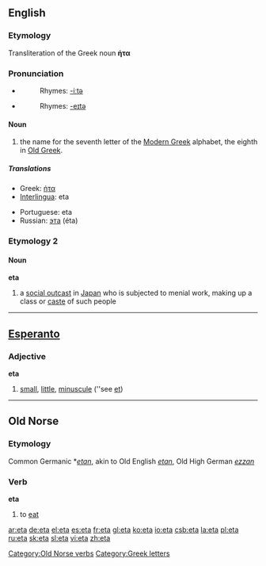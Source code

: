 {{see|ETA}}
{{letter_disp2|zeta|[[image:Greek_uc_eta.png|41px]][[image:Greek_lc_eta.png|28px]] |theta|ήτα|Η|η}}
==English==
===Etymology===
Transliteration of the Greek noun '''ήτα'''

===Pronunciation===
*{{IPA|/ˈiːtə/}} {{italbrac|mainly Commonwealth}}
*:Rhymes: [[Rhymes:English:-iːtə|-iːtə]]
*{{IPA|/ˈeɪtə/}} {{italbrac|mainly US}}
*:Rhymes: [[Rhymes:English:-eɪtə|-eɪtə]]

====Noun====
{{en-noun}}

# the name for the seventh letter of the [[Modern Greek]] alphabet, the eighth in [[Old Greek]].

=====Translations=====
{{top}}
*Greek: [[ήτα]] {{n}}
*[[Interlingua]]: eta
{{mid}}
*Portuguese: eta {{m}}
*Russian: [[эта]] (éta) {{f}}
{{bottom}}

===Etymology 2===
{{etystub}}

====Noun====
'''eta'''

#a [[social outcast]] in [[Japan]] who is subjected to menial work, making up a class or [[caste]] of such people

----

==[[Esperanto]]==
===Adjective===
'''eta'''

#[[small]], [[little]], [[minuscule]] (''see [[et#Esperanto|et]])

----

==Old Norse==
===Etymology===
Common Germanic *''[[etan]]'', akin to Old English ''[[etan]]'', Old High German ''[[ezzan]]''
===Verb===
'''eta'''

# to [[eat]]

[[Category:Old Norse verbs]]

[[Category:Greek letters]]

[[ar:eta]]
[[de:eta]]
[[el:eta]]
[[es:eta]]
[[fr:eta]]
[[gl:eta]]
[[ko:eta]]
[[io:eta]]
[[csb:eta]]
[[la:eta]]
[[pl:eta]]
[[ru:eta]]
[[sk:eta]]
[[sl:eta]]
[[vi:eta]]
[[zh:eta]]